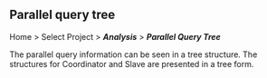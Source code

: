 ## Parallel query tree

Home > Select Project > **_Analysis_** > **_Parallel Query Tree_**

<ImgLang img="db-pq-tree.png" desc="Parallel Query Tree" />

The parallel query information can be seen in a tree structure. The structures for Coordinator and Slave are presented in a tree form.
